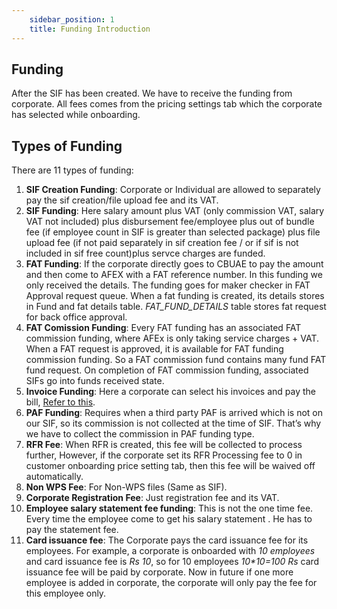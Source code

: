 ```yaml
---
    sidebar_position: 1
    title: Funding Introduction
---
```


## Funding

After the SIF has been created. We have to receive the funding from corporate. All fees comes from the pricing settings tab which the corporate has selected while onboarding.

## Types of Funding

There are 11 types of funding:

1. **SIF Creation Funding**: Corporate or Individual are allowed to separately pay the sif creation/file upload fee and its VAT.
2. **SIF Funding**: Here salary amount plus VAT (only commission VAT, salary VAT not included) plus disbursement fee/employee plus out of bundle fee (if employee count in SIF is greater than selected package) plus file upload fee (if not paid separately in sif creation fee / or if sif is not included in sif free count)plus servce charges are funded.
3. **FAT Funding**: If the corporate directly goes to CBUAE to pay the amount and then come to AFEX with a FAT reference number. In this funding we only received the details. The funding goes for maker checker in FAT Approval request queue. When a fat funding is created, its details stores in Fund and fat details table. _FAT_FUND_DETAILS_ table stores fat request for back office approval.
4. **FAT Comission Funding**: Every FAT funding has an associated FAT commission funding, where AFEx is only taking service charges + VAT. When a FAT request is approved, it is available for FAT funding commission funding. So a FAT commission fund contains many fund FAT fund request. On completion of FAT commission funding, associated SIFs go into funds received state.
5. **Invoice Funding**: Here a corporate can select his invoices and pay the bill, [Refer to this](localhost:3000).
6. **PAF Funding**: Requires when a third party PAF is arrived which is not on our SIF, so its commission is not collected at the time of SIF. That’s why we have to collect the commission in PAF funding type.
7. **RFR Fee**: When RFR is created, this fee will be collected to process further, However, if the corporate set its RFR Processing fee to 0 in customer onboarding price setting tab, then this fee will be waived off automatically.
8. **Non WPS Fee**: For Non-WPS files (Same as SIF).
9. **Corporate Registration Fee**: Just registration fee and its VAT.
10. **Employee salary statement fee funding**: This is not the one time fee. Every time the employee come to get his salary statement . He has to pay the statement fee.
11. **Card issuance fee**: The Corporate pays the card issuance fee for its employees. For example, a corporate is onboarded with _10 employees_ and card issuance fee is _Rs 10_, so for 10 employees _10\*10=100 Rs_ card issuance fee will be paid by corporate. Now in future if one more employee is added in corporate, the corporate will only pay the fee for this employee only.
